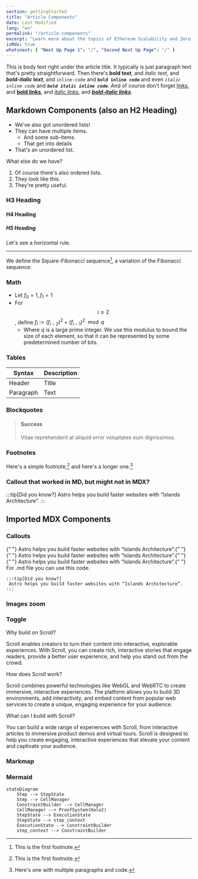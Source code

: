 ```yaml
---
section: gettingStarted
title: "Article Components"
date: Last Modified
lang: "en"
permalink: "/article-components"
excerpt: "Learn more about the topics of Ethereum Scalability and Zero Knowledge Cryptography"
isMdx: true
whatsnext: { "Next Up Page 1": "/", "Second Next Up Page": "/" }
---
```



This is body text right under the article title. It typically is just paragraph text that's pretty straightforward. Then there's **bold text**, and _italic text_, and **_bold-italic text_**, and `inline-code` and **`bold inline code`** and even _`italic inline code`_ and **_`bold italic inline code`_**. And of course don't forget [links](#), and [**bold links**](#), and [_italic links_](#), and [**_bold-italic links_**](#).

## Markdown Components (also an H2 Heading)

- We've also got unordered lists!
- They can have multiple items.
  - And some sub-items.
  - That get into details
- That's an unordered list.

What else do we have?

1. Of course there's also ordered lists.
1. They look like this.
1. They're pretty useful.

### H3 Heading

#### H4 Heading

##### H5 Heading

Let's see a horizontal rule.

---

We define the Square-Fibonacci sequence[^1], a variation of the Fibonacci sequence:

### Math

- Let $f_0 = 1, f_1 = 1$
- For $$i \geq 2$$, define $f_{i} := (f_{i-2})^2 + (f_{i-1})^2 \mod q$
  - Where $q$ is a large prime integer. We use this modulus to bound the size of each element, so that it can be represented by some predetermined number of bits.

### Tables

| Syntax    | Description |
| --------- | ----------- |
| Header    | Title       |
| Paragraph | Text        |

### Blockquotes

> #### Success
>
> Vitae reprehenderit at aliquid error voluptates eum dignissimos.

### Footnotes

Here's a simple footnote,[^1] and here's a longer one.[^bignote]

[^1]: This is the first footnote.
[^bignote]: Here's one with multiple paragraphs and code.

### Callout that worked in MD, but might not in MDX?

:::tip[Did you know?]
Astro helps you build faster websites with “Islands Architecture”.
:::

## Imported MDX Components

### Callouts

<Aside type="note" title="note">
  {" "}
  Astro helps you build faster websites with “Islands Architecture”.{" "}
</Aside>
<Aside type="caution" title="caution">
  {" "}
  Astro helps you build faster websites with “Islands Architecture”.{" "}
</Aside>
<Aside type="danger" title="danger">
  {" "}
  Astro helps you build faster websites with “Islands Architecture”.{" "}
</Aside>

<Aside type="tip" title="tip">
  For .md file you can use this code.
</Aside>

```
:::tip[Did you know?]
 Astro helps you build faster websites with “Islands Architecture”.
:::
```

### Images zoom

<ClickToZoom src={priceAggr} />

### Toggle

<ToggleElement anchor="Why build on Scroll?">
  <div slot="title">Why build on Scroll?</div>
  <p>
    Scroll enables creators to turn their content into interactive, explorable experiences. With Scroll, you can create
    rich, interactive stories that engage readers, provide a better user experience, and help you stand out from the
    crowd.
  </p>
</ToggleElement>
<ToggleElement anchor="How does Scroll work?">
  <div slot="title">How does Scroll work?</div>
  <p>
    Scroll combines powerful technologies like WebGL and WebRTC to create immersive, interactive experiences. The
    platform allows you to build 3D environments, add interactivity, and embed content from popular web services to
    create a unique, engaging experience for your audience.
  </p>
</ToggleElement>
<ToggleElement anchor="What can I build with Scroll?">
  <div slot="title">What can I build with Scroll?</div>
  <p>
    You can build a wide range of experiences with Scroll, from interactive articles to immersive product demos and
    virtual tours. Scroll is designed to help you create engaging, interactive experiences that elevate your content and
    captivate your audience.
  </p>
</ToggleElement>

### Markmap

<MarkmapView src="/samples/markmap.md" />

### Mermaid

```mermaid
stateDiagram
    Step --> StepState
    Step --> CellManager
    ConstraintBuilder --> CellManager
    CellManager --> ProofSystem(Halo2)
    StepState --> ExecutionState
    StepState --> step_context
    ExecutionState --> ConstraintBuilder
    step_context --> ConstraintBuilder
```
